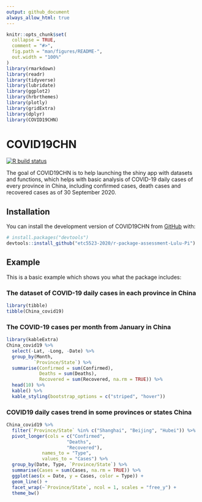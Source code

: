 ```yaml
---
output: github_document
always_allow_html: true
---
```


<!-- README.md is generated from README.Rmd. Please edit that file -->

```r
knitr::opts_chunk$set(
  collapse = TRUE,
  comment = "#>",
  fig.path = "man/figures/README-",
  out.width = "100%"
)
library(rmarkdown)
library(readr)
library(tidyverse)
library(lubridate)
library(ggplot2)
library(hrbrthemes)
library(plotly)
library(gridExtra)
library(dplyr)
library(COVID19CHN)
```

# COVID19CHN

<!-- badges: start -->
[![R build status](https://github.com/etc5523-2020/r-package-assessment-Lulu-Pi/workflows/R-CMD-check/badge.svg)](https://github.com/etc5523-2020/r-package-assessment-Lulu-Pi/actions)
<!-- badges: end -->

The goal of COVID19CHN is to help launching the shiny app with datasets and functions, which helps with basic analysis of COVID-19 daily cases of every province in China, including confirmed cases, death cases and recovered cases as of 30 September 2020.  

## Installation

You can install the development version of COVID19CHN from [GitHub](https://github.com/) with:

``` r
# install.packages("devtools")
devtools::install_github("etc5523-2020/r-package-assessment-Lulu-Pi")
```

## Example

This is a basic example which shows you what the package includes: 

### The dataset of COVID-19 daily cases in each province in China
```r
library(tibble)
tibble(China_covid19)
```

### The COVID-19 cases per month from January in China
```r
library(kableExtra)
China_covid19 %>%
  select(-Lat, -Long, -Date) %>%
  group_by(Month,
          `Province/State`) %>%
  summarise(Confirmed = sum(Confirmed),
            Deaths = sum(Deaths),
            Recovered = sum(Recovered, na.rm = TRUE)) %>%
  head(10) %>%
  kable() %>%
  kable_styling(bootstrap_options = c("striped", "hover"))
```


### COVID19 daily cases trend in some provinces or states China
```r
China_covid19 %>% 
  filter(`Province/State` %in% c("Shanghai", "Beijing", "Hubei")) %>%
  pivot_longer(cols = c("Confirmed",
                      "Deaths",
                      "Recovered"),
             names_to = "Type",
             values_to = "Cases") %>% 
  group_by(Date, Type, `Province/State`) %>% 
  summarise(Cases = sum(Cases, na.rm = TRUE)) %>%
  ggplot(aes(x = Date, y = Cases, color = Type)) +
  geom_line() +
  facet_wrap(~`Province/State`, ncol = 1, scales = "free_y") +
  theme_bw()
  
  

```
 

